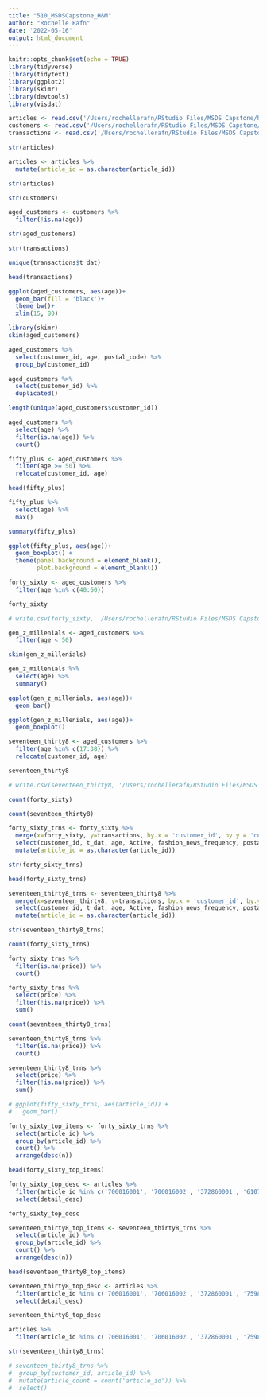 ```yaml
---
title: "510_MSDSCapstone_H&M"
author: "Rochelle Rafn"
date: '2022-05-16'
output: html_document
---
```


```r
knitr::opts_chunk$set(echo = TRUE)
library(tidyverse)
library(tidytext)
library(ggplot2)
library(skimr)
library(devtools)
library(visdat)

articles <- read.csv('/Users/rochellerafn/RStudio Files/MSDS Capstone/h-and-m-personalized-fashion-recommendations/articles.csv')
customers <- read.csv('/Users/rochellerafn/RStudio Files/MSDS Capstone/h-and-m-personalized-fashion-recommendations/customers.csv')
transactions <- read.csv('/Users/rochellerafn/RStudio Files/MSDS Capstone/h-and-m-personalized-fashion-recommendations/transactions_train.csv')
```

```r
str(articles)
```

```r
articles <- articles %>%
  mutate(article_id = as.character(article_id))

str(articles)
```


```r
str(customers)
```

```r
aged_customers <- customers %>%
  filter(!is.na(age))

str(aged_customers)
```


```r
str(transactions)
```

```r
unique(transactions$t_dat)
```


```r
head(transactions)
```

```r
ggplot(aged_customers, aes(age))+
  geom_bar(fill = 'black')+
  theme_bw()+
  xlim(15, 80)
```

```r
library(skimr)
skim(aged_customers)
```


```r
aged_customers %>%
  select(customer_id, age, postal_code) %>%
  group_by(customer_id)
```

```r
aged_customers %>%
  select(customer_id) %>%
  duplicated()
```

```r
length(unique(aged_customers$customer_id))
```

```r
aged_customers %>% 
  select(age) %>%
  filter(is.na(age)) %>%
  count()
```

```r
fifty_plus <- aged_customers %>%
  filter(age >= 50) %>%
  relocate(customer_id, age)

head(fifty_plus)
```

```r
fifty_plus %>%
  select(age) %>%
  max()
```

```r
summary(fifty_plus)
```

```r
ggplot(fifty_plus, aes(age))+
  geom_boxplot() +
  theme(panel.background = element_blank(),
        plot.background = element_blank())
```

```r
forty_sixty <- aged_customers %>%
  filter(age %in% c(40:60))

forty_sixty
```

```r
# write.csv(forty_sixty, '/Users/rochellerafn/RStudio Files/MSDS Capstone/h-and-m-personalized-fashion-recommendations/forty_sixty')
```

```r
gen_z_millenials <- aged_customers %>%
  filter(age < 50)
```

```r
skim(gen_z_millenials)
```

```r
gen_z_millenials %>%
  select(age) %>%
  summary()
```

```r
ggplot(gen_z_millenials, aes(age))+
  geom_bar()
```

```r
ggplot(gen_z_millenials, aes(age))+
  geom_boxplot()
```

```r
seventeen_thirty8 <- aged_customers %>%
  filter(age %in% c(17:38)) %>%
  relocate(customer_id, age)

seventeen_thirty8
```

```r
# write.csv(seventeen_thirty8, '/Users/rochellerafn/RStudio Files/MSDS Capstone/h-and-m-personalized-fashion-recommendations/seventeen_thirty8')
```

```r
count(forty_sixty)
```

```r
count(seventeen_thirty8)
```

```r
forty_sixty_trns <- forty_sixty %>%
  merge(x=forty_sixty, y=transactions, by.x = 'customer_id', by.y = 'customer_id', all.x = TRUE) %>%
  select(customer_id, t_dat, age, Active, fashion_news_frequency, postal_code, article_id, price) %>%
  mutate(article_id = as.character(article_id))

str(forty_sixty_trns)
```

```r
head(forty_sixty_trns)
```

```r
seventeen_thirty8_trns <- seventeen_thirty8 %>%
  merge(x=seventeen_thirty8, y=transactions, by.x = 'customer_id', by.y = 'customer_id', all.x = TRUE) %>%
  select(customer_id, t_dat, age, Active, fashion_news_frequency, postal_code, article_id, price) %>%
  mutate(article_id = as.character(article_id))

str(seventeen_thirty8_trns)
```

```r
count(forty_sixty_trns)
```


```r
forty_sixty_trns %>%
  filter(is.na(price)) %>%
  count()
```

```r
forty_sixty_trns %>%
  select(price) %>%
  filter(!is.na(price)) %>%
  sum()
```

```r
count(seventeen_thirty8_trns)
```


```r
seventeen_thirty8_trns %>%
  filter(is.na(price)) %>%
  count()
```

```r
seventeen_thirty8_trns %>%
  select(price) %>%
  filter(!is.na(price)) %>%
  sum()
```

```r
# ggplot(fifty_sixty_trns, aes(article_id)) +
#   geom_bar()
```

```r
forty_sixty_top_items <- forty_sixty_trns %>%
  select(article_id) %>%
  group_by(article_id) %>%
  count() %>%
  arrange(desc(n))

head(forty_sixty_top_items)
```

```r
forty_sixty_top_desc <- articles %>%
  filter(article_id %in% c('706016001', '706016002', '372860001', '610776002', '372860002')) %>%
  select(detail_desc)

forty_sixty_top_desc
```

```r
seventeen_thirty8_top_items <- seventeen_thirty8_trns %>%
  select(article_id) %>%
  group_by(article_id) %>%
  count() %>%
  arrange(desc(n))

head(seventeen_thirty8_top_items)
```

```r
seventeen_thirty8_top_desc <- articles %>%
  filter(article_id %in% c('706016001', '706016002', '372860001', '759871002', '610776002')) %>%
  select(detail_desc)

seventeen_thirty8_top_desc
```

```r
articles %>%
  filter(article_id %in% c('706016001', '706016002', '372860001', '759871002', '610776002', '372860002'))
```

```r
str(seventeen_thirty8_trns)
```


```r
# seventeen_thirty8_trns %>%
#  group_by(customer_id, article_id) %>%
#  mutate(article_count = count('article_id')) %>%
#  select()
```

